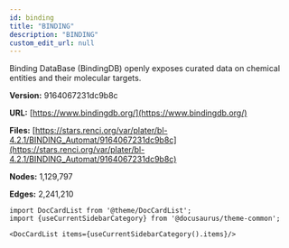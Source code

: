 ```yaml
---
id: binding
title: "BINDING"
description: "BINDING"
custom_edit_url: null
---
```





Binding DataBase (BindingDB) openly exposes curated data on chemical entities and their molecular targets.

**Version:** 9164067231dc9b8c

**URL:** [https://www.bindingdb.org/](https://www.bindingdb.org/)

**Files:** [https://stars.renci.org/var/plater/bl-4.2.1/BINDING_Automat/9164067231dc9b8c](https://stars.renci.org/var/plater/bl-4.2.1/BINDING_Automat/9164067231dc9b8c)

**Nodes:** 1,129,797

**Edges:** 2,241,210





```mdx-code-block
import DocCardList from '@theme/DocCardList';
import {useCurrentSidebarCategory} from '@docusaurus/theme-common';

<DocCardList items={useCurrentSidebarCategory().items}/>
```
      